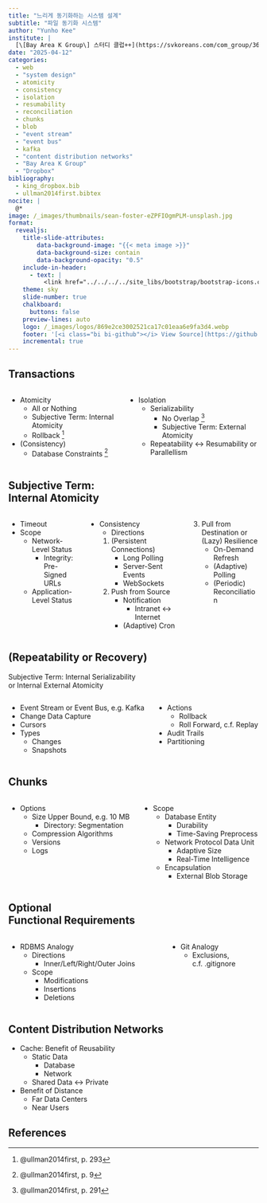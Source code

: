 ```yaml
---
title: "느리게 동기화하는 시스템 설계"
subtitle: "파일 동기화 시스템"
author: "Yunho Kee"
institute: |
  [\[Bay Area K Group\] 스터디 클럽++](https://svkoreans.com/com_group/365){style="color:var(--r-link-color);"}
date: "2025-04-12"
categories:
  - web
  - "system design"
  - atomicity
  - consistency
  - isolation
  - resumability
  - reconciliation
  - chunks
  - blob
  - "event stream"
  - "event bus"
  - kafka
  - "content distribution networks"
  - "Bay Area K Group"
  - "Dropbox"
bibliography:
  - king_dropbox.bib
  - ullman2014first.bibtex
nocite: |
  @*
image: /_images/thumbnails/sean-foster-eZPFIOgmPLM-unsplash.jpg
format:
  revealjs:
    title-slide-attributes:
        data-background-image: "{{< meta image >}}"
        data-background-size: contain
        data-background-opacity: "0.5"
    include-in-header:
      - text: |
          <link href="../../../../site_libs/bootstrap/bootstrap-icons.css" rel="stylesheet">
    theme: sky
    slide-number: true
    chalkboard: 
      buttons: false
    preview-lines: auto
    logo: /_images/logos/869e2ce3002521ca17c01eaa6e9fa3d4.webp
    footer: '[<i class="bi bi-github"></i> View Source](https://github.com/yhkee0404/yhkee0404.github.io/blob/main/posts/web/hello-interview/dropbox/index.qmd)'
    incremental: true
---
```


## Transactions

:::: {.columns}

::: {.column}

* Atomicity
  * All or Nothing
  * Subjective Term: Internal Atomicity
  * Rollback ^[@ullman2014first, p. 293]
* (Consistency)
  * Database Constraints ^[@ullman2014first, p. 9]

:::

::: {.column}

* Isolation
  * Serializability
    * No Overlap ^[@ullman2014first, p. 291]
    * Subjective Term: External Atomicity
  * Repeatability &harr; Resumability or Parallellism

:::

::::

## Subjective Term: <br/> Internal Atomicity {.smaller}

:::: {.columns}

::: {.column width="30%"}

* Timeout
* Scope
  * Network-Level Status
    * Integrity: Pre-Signed URLs
  * Application-Level Status

:::

::: {.column width="40%"}

* Consistency
  * Directions
  1. (Persistent Connections)
     * Long Polling
     * Server-Sent Events
     * WebSockets
  2. Push from Source
     * Notification
       * Intranet &harr; Internet
     * (Adaptive) Cron

:::

::: {.column width="30%"}

  3. Pull from Destination
    or (Lazy) Resilience
     * On-Demand Refresh
     * (Adaptive) Polling
     * (Periodic) Reconciliation

:::

::::

## (Repeatability or Recovery)

Subjective Term: Internal Serializability  
or Internal External Atomicity

:::: {.columns}

::: {.column}

* Event Stream or Event Bus, e.g. Kafka
* Change Data Capture
* Cursors
* Types
  * Changes
  * Snapshots

:::

::: {.column}

* Actions
  * Rollback
  * Roll Forward, c.f. Replay
* Audit Trails
* Partitioning

:::

::::

## Chunks {.smaller}

:::: {.columns}

::: {.column}

* Options
  * Size Upper Bound, e.g. 10 MB
    * Directory: Segmentation
  * Compression Algorithms
  * Versions
  * Logs

:::

::: {.column}

* Scope
  * Database Entity
    * Durability
    * Time-Saving Preprocess
  * Network Protocol Data Unit
    * Adaptive Size
    * Real-Time Intelligence
  * Encapsulation
    * External Blob Storage

:::

::::

## Optional <br/> Functional Requirements

:::: {.columns}

::: {.column}

* RDBMS Analogy
  * Directions
    * Inner/Left/Right/Outer Joins
  * Scope
    * Modifications
    * Insertions
    * Deletions

:::

::: {.column}

* Git Analogy
  * Exclusions, <br/> c.f. .gitignore

:::

::::

## Content Distribution Networks

* Cache: Benefit of Reusability
  * Static Data
    * Database
    * Network
  * Shared Data &harr; Private
* Benefit of Distance
  * Far Data Centers
  * Near Users

## References

